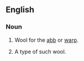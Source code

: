 {{also|abb-wool}}
==English==

===Noun===
{{en-noun|head=[[abb]] [[wool]]|~|abb wools}}

# {{label|en|uncountable}} Wool for the [[abb]] or [[warp]].
# {{label|en|countable}} A type of such wool.